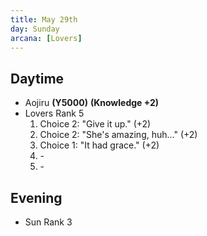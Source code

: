```yaml
---
title: May 29th
day: Sunday
arcana: [Lovers]
---
```


## Daytime
- Aojiru **(Y5000)** **(Knowledge +2)**
- Lovers Rank 5
    1. Choice 2: "Give it up." (+2)
    1. Choice 2: "She's amazing, huh…" (+2)
    1. Choice 1: "It had grace." (+2)
    1. \-
    1. \-

## Evening
- Sun Rank 3